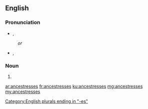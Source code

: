 ==English==

===Pronunciation===
* {{enPR|ănsĕsʹtrəsĭz}}, {{IPA|/ænˈsɛstɹəsɪz/|lang=en}}
: ''or''
* {{enPR|ănsĕsʹtrĭsĭz}}, {{IPA|/ænˈsɛstɹɪsɪz/|lang=en}}

===Noun===
{{head|en|noun plural form}}

# {{plural of|ancestress|lang=en}}

[[Category:English plurals ending in "-es"]]

[[ar:ancestresses]]
[[fr:ancestresses]]
[[ku:ancestresses]]
[[mg:ancestresses]]
[[my:ancestresses]]